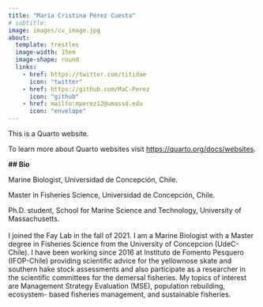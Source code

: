 ```yaml
---
title: "María Cristina Pérez Cuesta"
# subtitle: 
image: images/cv_image.jpg
about: 
  template: trestles
  image-width: 15em
  image-shape: round
  links: 
    - href: https://twitter.com/titidae
      icon: "twitter"
    - href: https://github.com/MaC-Perez
      icon: "github"
    - href: mailto:mperez12@umassd.edu
      icon: "envelope"
---
```


This is a Quarto website.

To learn more about Quarto websites visit <https://quarto.org/docs/websites>.

**\## Bio**

Marine Biologist, Universidad de Concepción, Chile.

Master in Fisheries Science, Universidad de Concepción, Chile.

Ph.D. student, School for Marine Science and Technology, University of Massachusetts.\
\
I joined the Fay Lab in the fall of 2021. I am a Marine Biologist with a Master degree in Fisheries Science from the University of Concepcion (UdeC-Chile). I have been working since 2016 at Instituto de Fomento Pesquero (IFOP-Chile) providing scientific advice for the yellownose skate and southern hake stock assessments and also participate as a researcher in the scientific committees for the demersal fisheries. My topics of interest are Management Strategy Evaluation (MSE), population rebuilding, ecosystem- based fisheries management, and sustainable fisheries.
